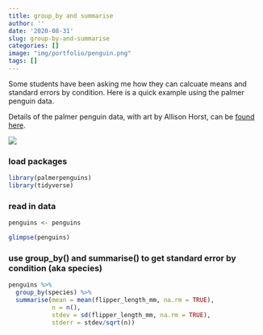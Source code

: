 ```yaml
---
title: group_by and summarise
author: ''
date: '2020-08-31'
slug: group-by-and-summarise
categories: []
image: "img/portfolio/penguin.png"
tags: []
---
```



Some students have been asking me how they can calcuate means and standard errors by condition. Here is a quick example using the palmer penguin data. 

Details of the palmer penguin data, with art by Allison Horst, can be [found here](https://github.com/allisonhorst/palmerpenguins).

![](https://github.com/allisonhorst/palmerpenguins/raw/master/man/figures/lter_penguins.png)

### load packages


```r
library(palmerpenguins) 
library(tidyverse)

```
### read in data
```r

penguins <- penguins

glimpse(penguins)

```

### use group_by() and summarise() to get standard error by condition (aka species)
```r

penguins %>%
  group_by(species) %>%
  summarise(mean = mean(flipper_length_mm, na.rm = TRUE), 
            n = n(), 
            stdev = sd(flipper_length_mm, na.rm = TRUE), 
            stderr = stdev/sqrt(n)) 
```





